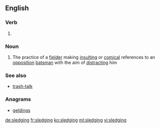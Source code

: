 ==English==

===Verb===
{{head|en}}

# {{present participle of|sledge}}

===Noun===
{{wikipedia|sledging (cricket)}}
{{en-noun|-}}

# {{context|cricket|lang=en}} The practice of a [[fielder]] making [[insulting]] or [[comical]] references to an [[opposition]] [[batsman]] with the aim of [[distract]]ing him

===See also===
* [[trash-talk]]

===Anagrams===
* [[geldings#English|geldings]]

[[de:sledging]]
[[fr:sledging]]
[[ko:sledging]]
[[ml:sledging]]
[[vi:sledging]]